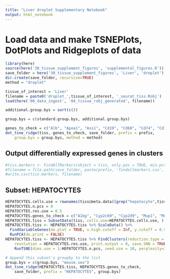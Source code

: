```yaml
---
title: "Liver droplet Supplementary Notebook"
output: html_notebook
---
```


# Load data and make TSNEPlots, DotPlots and Ridgeplots of data

```r
library(here)
source(here('30_tissue_supplement_figures', 'supplemental_figures.R'))
save_folder = here('30_tissue_supplement_figures', 'Liver', 'droplet')
dir.create(save_folder, recursive=TRUE)
method = "droplet"

tissue_of_interest = 'Liver'
filename = paste0('droplet_',tissue_of_interest, '_seurat_tiss.Robj')
load(here('00_data_ingest', '04_tissue_robj_generated', filename))

additional.group.bys = sort(c())

group.bys = c(standard.group.bys, additional.group.bys)

genes_to_check = c("Alb", "Apoa1", "Ass1", "Cd19", "Cd68", "Cd74", "Cd79a", "Cd79b", "Cdh1", "Clec4f", "Cxcr6", "Cyp2e1", "Cyp2f2", "Emr1", "Epcam", "Glul", "Gstp1", "Gulo", "Gzma", "Hal", "Hamp", "Il2rb", "Irf7", "Kdr", "Krt19", "Krt7", "Nkg7", "Nrp1", "Oat", "Oit3", "Pck1", "Pecam1", "Ptprc", "Serpina1c", "Ttr", "Ubb", "Zap70")
dot_tsne_ridge(tiss, genes_to_check, save_folder, prefix = prefix,
    group.bys = group.bys, method = method)
```

## Output differentially expressed genes in clusters

```r
#tiss.markers <- FindAllMarkers(object = tiss, only.pos = TRUE, min.pct = 0.25, thresh.use = 0.25)
#filename = file.path(save_folder, paste(prefix, 'findallmarkers.csv', sep='_'))
#write.csv(tiss.markers, filename)
```

## Subset: HEPATOCYTES

```r
HEPATOCYTES.cells.use = rownames(tiss@meta.data)[grep("hepatocyte",tiss@meta.data$cell_ontology_class)]
HEPATOCYTES.n.pcs = 8
HEPATOCYTES.res.use = 0.5
HEPATOCYTES.genes_to_check = c("A1bg", "Cyp2c69", "Cyp2d9", "Mup1", "Mup12", "Mup20", "Mup21", "Xist")
HEPATOCYTES.tiss = SubsetData(tiss, cells.use=HEPATOCYTES.cells.use, )
HEPATOCYTES.tiss <- HEPATOCYTES.tiss %>% ScaleData() %>% 
  FindVariableGenes(do.plot = TRUE, x.high.cutoff = Inf, y.cutoff = 0.5) %>%
  RunPCA(do.print = FALSE)
HEPATOCYTES.tiss <- HEPATOCYTES.tiss %>% FindClusters(reduction.type = "pca", dims.use = 1:HEPATOCYTES.n.pcs, 
    resolution = HEPATOCYTES.res.use, print.output = 0, save.SNN = TRUE) %>%
    RunTSNE(dims.use = 1:HEPATOCYTES.n.pcs, seed.use = 10, perplexity=30)

# Append this subset's groupby to the list
group.bys = c(group.bys, "mouse.sex")
dot_tsne_ridge(HEPATOCYTES.tiss, HEPATOCYTES.genes_to_check,
    save_folder, prefix = "HEPATOCYTES", group.bys)

```